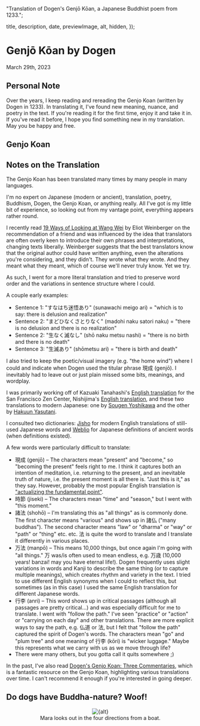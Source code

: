 
  "Translation of Dogen's Genjō Kōan, a Japanese Buddhist poem from 1233.";

  title,
  description,
  date,
  previewImage,
  alt,
  hidden,
});

# Genjō Kōan by Dogen

<time dateTime={date} className="muted italic">
  March 29th, 2023
</time>

## Personal Note

Over the years, I keep reading and rereading the Genjo Koan (written by Dogen in 1233). In translating it, I've found new meaning, nuance, and poetry in the text. If you're reading it for the first time, enjoy it and take it in. If you've read it before, I hope you find something new in my translation. May you be happy and free.

## Genjo Koan

<GenjoKoanText />

## Notes on the Translation

The Genjo Koan has been translated many times by many people in many languages.

I'm no expert on Japanese (modern or ancient), translation, poetry, Buddhism, Dogen, the Genjo Koan, or anything really. All I've got is my little bit of experience, so looking out from my vantage point, everything appears rather round.

I recently read [19 Ways of Looking at Wang Wei](https://www.amazon.com/Nineteen-Ways-Looking-Wang-More/dp/0811226204) by Eliot Weinberger on the recommendation of a friend and was influenced by the idea that translators are often overly keen to introduce their own phrases and interpretations, changing texts liberally. Weinberger suggests that the best translators know that the original author could have written anything, even the alterations you're considering, and they didn't. They wrote what they wrote. And they meant what they meant, which of course we'll never truly know. Yet we try.

As such, I went for a more literal translation and tried to preserve word order and the variations in sentence structure where I could.

A couple early examples:

- Sentence 1: "すなはち迷悟あり" (sunawachi meigo ari) = "which is to say: there is delusion and realization"
- Sentence 2: "まどひなくさとりなく" (madohi naku satori naku) = "there is no delusion and there is no realization"
- Sentence 2: "生なく滅なし" (shō naku metsu nashi) = "there is no birth and there is no death"
- Sentence 3: "生滅あり" (shōmetsu ari) = "there is birth and death"

I also tried to keep the poetic/visual imagery (e.g. "the home wind") where I could and indicate when Dogen used the titular phrase 現成 (genjō). I inevitably had to leave out or just plain missed some bits, meanings, and wordplay.

I was primarily working off of Kazuaki Tanahashi's [English translation](https://www.sfzc.org/files/daily_sutras_Genjo_Koan) for the San Francisco Zen Center, Nishijima's [English translation](http://www.cuke.com/pdf-2015/sutra-studies/Genjo%20Koan%20in%20Japanese%20and%20English.pdf), and these two translations to modern Japanese: one by [Sougen Yoshikawa](http://www.dogen-shobogenzo.com/genjyokoan1.html) and the other by [Hakuun Yasutani](https://www.sets.ne.jp/~zenhomepage/genzyoukouan.htm).

I consulted two dictionaries: [Jisho](https://jisho.org/) for modern English translations of still-used Japanese words and [Weblio](https://kobun.weblio.jp/) for Japanese definitions of ancient words (when definitions existed).

A few words were particularly difficult to translate:

- 現成 (genjō) – The characters mean "present" and "become," so "becoming the present" feels right to me. I think it captures both an intention of meditation, i.e. returning to the present, and an inevitable truth of nature, i.e. the present moment is all there is. "Just this is it," as they say. However, probably the most popular English translation is ["actualizing the fundamental point"](https://en.wikipedia.org/wiki/Genj%C5%8Dk%C5%8Dan).
- 時節 (jiseki) – The characters mean "time" and "season," but I went with "this moment."
- 諸法 (shohō) – I'm translating this as "all things" as is commonly done. The first character means "various" and shows up in 諸仏 ("many buddhas"). The second character means "law" or "dharma" or "way" or "path" or "thing" etc. etc. 法 is quite the word to translate and I translate it differently in various places.
- 万法 (manpō) – This means 10,000 things, but once again I'm going with "all things." 万 was/is often used to mean endless, e.g. 万歳 (10,000 years! banzai! may you have eternal life!). Dogen frequently uses slight variations in words and Kanji to describe the same thing (or to capture multiple meanings), which creates rhythm and variety in the text. I tried to use different English synonyms when I could to reflect this, but sometimes (as in this case) I used the same English translation for different Japanese words.
- 行李 (anri) – This word shows up in critical passages (although all passages are pretty critical...) and was especially difficult for me to translate. I went with "follow the path." I've seen "practice" or "action" or "carrying on each day" and other translations. There are more explicit ways to say the path, e.g. 仏道 or 法, but I felt that "follow the path" captured the spirit of Dogen's words. The characters mean "go" and "plum tree" and one meaning of 行李 (kōri) is "wicker luggage." Maybe this represents what we carry with us as we move through life?
- There were many others, but you gotta call it quits somewhere ;)

In the past, I've also read [Dogen's Genjo Koan: Three Commentaries](https://www.amazon.com/Dogens-Genjo-Koan-Three-Commentaries/dp/1582438277/), which is a fantastic resource on the Genjo Koan, highlighting various translations over time. I can't recommend it enough if you're interested in going deeper.

## Do dogs have Buddha-nature? Woof!

<figure align="center">
  <Image
    src={previewImage}
    className="mx-auto"
    alt={alt}
    width={400}
    height={400}
  />
  <figcaption>Mara looks out in the four directions from a boat.</figcaption>
</figure>
